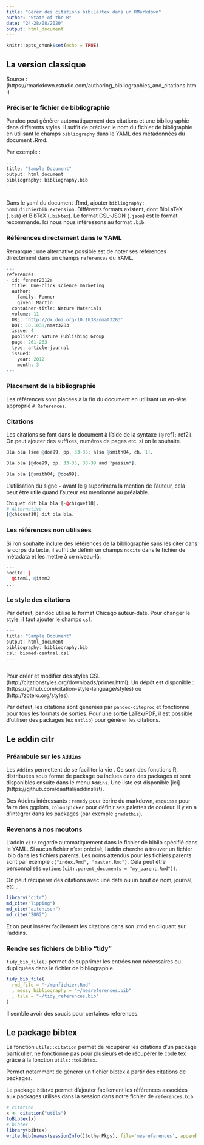 ```yaml
---
title: "Gérer des citations bib(La)tex dans un RMarkdown"
author: "State of the R"
date: "24-28/08/2020"
output: html_document
---
```


```r
knitr::opts_chunk$set(echo = TRUE)
```
## La version classique
Source : (https://rmarkdown.rstudio.com/authoring_bibliographies_and_citations.html)

### Préciser le fichier de bibliographie

Pandoc peut générer automatiquement des citations et une bibliographie dans différents styles. Il suffit de préciser le nom du fichier de bibligraphie en utilisant le champs `bibliography` dans le YAML des métadonnées du document .Rmd. 

Par exemple :

```r
---
title: "Sample Document"
output: html_document
bibliography: bibliography.bib
---
  
```

Dans le yaml du document .Rmd, ajouter `bibliography: nomdufichierbib.extension`.
Différents formats existent, dont BibLaTeX (`.bib`) et BibTeX (`.bibtex`). Le format CSL-JSON (`.json`) est le format recommandé. Ici nous nous intéressons au format `.bib`.

### Références directement dans le YAML

Remarque : une alternative possible est de noter ses références directement dans un champs `references` du YAML.

```r

---
references:
- id: fenner2012a
  title: One-click science marketing
  author:
  - family: Fenner
    given: Martin
  container-title: Nature Materials
  volume: 11
  URL: 'http://dx.doi.org/10.1038/nmat3283'
  DOI: 10.1038/nmat3283
  issue: 4
  publisher: Nature Publishing Group
  page: 261-263
  type: article-journal
  issued:
    year: 2012
    month: 3
---

```

### Placement de la bibliographie

Les références sont placées à la fin du document en utilisant un en-tête approprié `# References`.

### Citations

Les citations se font dans le document à l'aide de la syntaxe `[@` ref1`;` ref2`]`. On peut ajouter des suffixes, numéros de pages etc. si on le souhaite.

```r
Bla bla [see @doe99, pp. 33-35; also @smith04, ch. 1].

Bla bla [@doe99, pp. 33-35, 38-39 and *passim*].

Bla bla [@smith04; @doe99].
```

L'utilisation du signe `-` avant le `@` supprimera la mention de l'auteur, cela peut être utile quand l'auteur est mentionné au préalable.

```r
Chiquet dit bla bla [-@chiquet18].
# Alternative
[@chiquet18] dit bla bla.
```

### Les références non utilisées
Si l'on souhaite inclure des références de la bibliographie sans les citer dans le corps du texte, il suffit de définir un champs `nocite` dans le fichier de métadata et les mettre à ce niveau-là.

```r

---
nocite: | 
  @item1, @item2
...

```


### Le style des citations


Par défaut, pandoc utilise le format Chicago auteur-date. Pour changer le style, il faut ajouter le champs `csl`. 

```r

---
title: "Sample Document"
output: html_document
bibliography: bibliography.bib
csl: biomed-central.csl
---
  
```


Pour créer et modifier des styles CSL (http://citationstyles.org/downloads/primer.html). Un dépôt est disponible : (https://github.com/citation-style-language/styles) ou (http://zotero.org/styles).

Par défaut, les citations sont générées par `pandoc-citeproc` et fonctionne pour tous les formats de sorties. Pour une sortie LaTex/PDF, il est possible d'utiliser des packages (ex `natlib`) pour générer les citations.

## Le addin citr

### Préambule sur les `Addins`

Les `Addins` permettent de se faciliter la vie . Ce sont des fonctions R,  distribuées sous forme de package ou inclues dans des packages et sont disponibles ensuite dans le menu `Addins`. Une liste est disponible [ici] (https://github.com/daattali/addinslist).

Des Addins intéressants : `remedy` pour écrire du markdown, `esquisse` pour faire des ggplots, `colourpicker` pour définir ses palettes de couleur. Il y en a d'intégrer dans les packages (par exemple `gradethis`).


### Revenons à nos moutons

L'addin `citr` regarde automatiquement dans le fichier de biblio spécifié dans le YAML. Si aucun fichier n'est précisé, l'addin cherche à trouver un fichier .bib dans les fichiers parents. Les noms attendus pour les fichiers parents sont par exemple `c("index.Rmd", "master.Rmd")`. Cela peut être personnalisés
`options(citr.parent_documents = "my_parent.Rmd"))`.

On peut récupérer des citations avec une date ou un bout de nom, journal, etc...
```r
library("citr")
md_cite("Tipping")
md_cite("aitchison")
md_cite("2002")
```
Et on peut insérer facilement les citations dans son .rmd en cliquant sur l'addins.

### Rendre ses fichiers de biblio "tidy"

`tidy_bib_file()` permet de supprimer les entrées non nécessaires ou dupliquées dans le fichier de bibliographie.

```r
tidy_bib_file(
  rmd_file = "~/monfichier.Rmd"
  , messy_bibliography = "~/mesreferences.bib"
  , file = "~/tidy_references.bib"
)
```
Il semble avoir des soucis pour certaines references.

## Le package bibtex

La fonction `utils::citation` permet de récupérer les citations d'un package particulier, ne fonctionne pas pour plusieurs et de récupérer le code tex grâce à la fonction `utils::toBibtex`.

Permet notamment de générer un fichier bibtex à partir des citations de packages.

Le package `bibtex` permet d'ajouter facilement les références associées aux packages utilisés dans la session dans notre fichier de `references.bib`.


```r
# citation
x <- citation("utils")
toBibtex(x)
# bibtex
library(bibtex)
write.bib(names(sessionInfo()$otherPkgs), file='mesreferences', append = TRUE)
```


